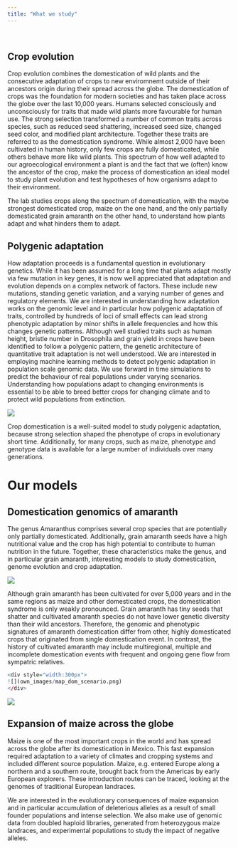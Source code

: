 ```yaml
---
title: "What we study"
---
```

&nbsp;

## Crop evolution
Crop evolution combines the domestication of wild plants and the consecutive adaptation of crops to new enviromnemt outside of their ancestors origin during their spread across the globe.
The domestication of crops was the foundation for modern societies and has taken place across the globe over the last 10,000 years. Humans selected consciously and unconsciously for traits that made wild plants more favourable for human use.
The strong selection transformed a number of common traits across species, such as reduced seed shattering, increased seed size, changed seed color, and modified plant architecture. Together these traits are referred to as the domestication syndrome. 
While almost 2,000 have been cultivated in human history, only few crops are fully domesticated, while others behave more like wild plants. This spectrum of how well adapted to our agroecological environment a plant is and the fact that we (often) know the ancestor of the crop, make the process of domestication an ideal model to study plant evolution and test hypotheses of how organisms adapt to their environment.

The lab studies crops along the spectrum of domestication, with the maybe strongest domesticated crop, maize on the one hand, and the only partially domesticated grain amaranth on the other hand, to understand how plants adapt and what hinders them to adapt.


## Polygenic adaptation

How adaptation proceeds is a fundamental question in evolutionary genetics.
While it has been assumed for a long time that plants adapt mostly via few mutation in key genes, it is now well appreciated that adaptation and evolution depends on a complex network of factors.
These include new mutations, standing genetic variation, and a varying number of genes and regulatory elements.
We are interested in understanding how adaptation works on the genomic level and in particular how polygenic adaptation of traits, controlled by hundreds of loci of small effects can lead strong phenotypic adaptation by minor shifts in allele frequencies and how this changes genetic patterns.
Although well studied traits such as human height, bristle number in Drosophila and grain yield in crops have been identified to follow a polygenic pattern, the genetic architecture of quantitative trait adaptation is not well understood.
We are interested in employing machine learning methods to detect polygenic adaptation in population scale genomic data. We use forward in time simulations to predict the behaviour of real populations under varying scenarios.
Understanding how populations adapt to changing environments is essential to be able to breed better crops for changing climate and to protect wild populations from extinction.


![](own_images/single_sim_trait_allele.png)

Crop domestication is a well-suited model to study polygenic adaptation, because strong selection shaped the phenotype of crops in evolutionary short time.
Additionally, for many crops, such as maize, phenotype and genotype data is available for a large number of individuals over many generations.

# Our models

## Domestication genomics of amaranth

The genus Amaranthus comprises several crop species that are potentially only partially domesticated. Additionally, grain amaranth seeds have a high nutritional value and the crop has high potential to contribute to human nutrition in the future. Together, these characteristics make the genus, and in particular grain amaranth, interesting models to study domestication, genome evolution and crop adaptation.


![](own_images/hyp_genome_fastAnc_with_BM.png)

Although grain amaranth has been cultivated for over 5,000 years and in the same regions as maize and other domesticated crops, the domestication syndrome is only weakly pronounced. Grain amaranth has tiny seeds that shatter and cultivated amaranth species do not have lower genetic diversity than their wild ancestors.
Therefore, the genomic and phenotypic signatures of amaranth domestication differ from other, highly domesticated crops that originated from single domestication event. In contrast, the history of cultivated amaranth may include multiregional, multiple and incomplete domestication events with frequent and ongoing gene flow from sympatric relatives.



```r
<div style="width:300px">
![](own_images/map_dom_scenario.png)
</div>
```

![](own_images/map_dom_scenario.png)

## Expansion of maize across the globe
Maize is one of the most important crops in the world and has spread across the globe after its domestication in Mexico.
This fast expansion required adaptation to a variety of climates and cropping systems and included different source population.
Maize, e.g. entered Europe along a northern and a southern route, brought back from the Americas by early European explorers. 
These introduction routes can be traced, looking at the genomes of traditional European landraces.

We are interested in the evolutionary consequences of maize expansion and in particular accumulation of deleterious alleles as a result of small founder populations and intense selection.
We also make use of genomic data from doubled haploid libraries, generated from heterozygous maize landraces, and experimental populations to study the impact of negative alleles.




<!-- Global site tag (gtag.js) - Google Analytics -->
<script async src="https://www.googletagmanager.com/gtag/js?id=UA-96594188-4"></script>
<script>
  window.dataLayer = window.dataLayer || [];
  function gtag(){dataLayer.push(arguments);}
  gtag('js', new Date());

  gtag('config', 'UA-96594188-4');
</script>
